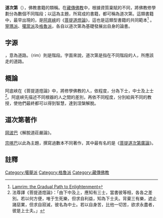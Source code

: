 {{multiple_issues|
{{expand|time=2016-02-16T05:33:57+00:00}}
{{Refimprove|time=2016-03-19T13:50:12+00:00}}
}}
{{藏傳佛教}}
'''道次第'''（{{bo|z=লামরিম|w=Lamrim}}），佛教書籍的類稱。在[[藏傳佛教|藏傳佛教]]中，根據資質稟賦的不同，將佛教修學劃分為數個不同階段；以這為主題，所寫成的書籍，都可稱為道次第。這類書籍中，最早出現的，是[[阿底峽|阿底峽]]的《[[菩提道燈論|菩提道燈論]]》，這也是這類型書籍的共同範本<ref name="thubten">[http://www.thubtenchodron.org/GradualPathToEnlightenment/index.html Lamrim: the Gradual Path to Enlightenment]</ref>
。[[寧瑪派|寧瑪派]]、[[噶當派|噶當派]]及[[格魯派|格魯派]]，各自以道次第為基礎發展出自身的論書。

==字源==
{{lang-bo|লাম}}，意為道路。{{lang|bo|রিম}}（rim）則是階段。字面來說，道次第是指在不同階段的人，所應該走的道路。

==概論==
阿底峽在《菩提道燈論》中，將修學佛教的人，依程度，分為下士，中士及上士<ref>法尊譯《菩提道燈論》：「由下中及上，應知有三士，當書彼等相，各各之差別。若以何方便，唯于生死樂，但求自利益，知為下士夫。背棄三有樂，遮止諸惡業，但求自寂滅，彼名為中士。若以自身苦，比他一切苦，欲求永盡者，彼是上士夫。」</ref>。阿底峽先描述不同根器的人之間的差別，再依不同程度，分別給與不同的教授，使他們最終都可以得到智慧，達到涅槃解脫。

==道次第著作==
[[岡波巴|岡波巴]]《解脫道莊嚴論》。

[[宗喀巴|宗喀巴]]以此為主題，撰寫過數本不同著作，其中最有名的是《[[菩提道次第廣論|菩提道次第廣論]]》。

==註釋==
{{reflist}}
{{佛教小作品}}
[[Category:噶舉派|Category:噶舉派]]
[[Category:格魯派|Category:格魯派]]
[[Category:藏傳佛教|Category:藏傳佛教]]